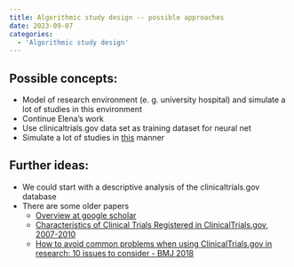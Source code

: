 ```yaml
---
title: Algorithmic study design -- possible approaches
date: 2023-09-07
categories:
  - 'Algorithmic study design'
---
```


## Possible concepts:

* Model of research environment (e. g. university hospital) and simulate a lot of studies in this environment
* Continue Elena's work
* Use clinicaltrials.gov data set as training dataset for neural net
* Simulate a lot of studies in [this](/posts/2023-08-21-algorithmic-study-design----white-paper/2023-08-21-algorithmic-study-design----white-paper.qmd) manner

## Further ideas:

* We could start with a descriptive analysis of the clinicaltrials.gov database
* There are some older papers
  * [Overview at google scholar](https://scholar.google.com/scholar?hl=de&as_sdt=0%2C5&q=clinicaltrials+database&btnG=)
  * [Characteristics of Clinical Trials Registered in ClinicalTrials.gov, 2007-2010](https://jamanetwork.com/journals/jama/article-abstract/1150093)
  * [How to avoid common problems when using ClinicalTrials.gov in research: 10 issues to consider - BMJ 2018](https://www.bmj.com/content/361/bmj.k1452.abstract)
